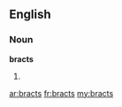 ==English==

===Noun===
'''bracts'''

# {{plural of|[[bract]]}}

[[ar:bracts]]
[[fr:bracts]]
[[my:bracts]]
